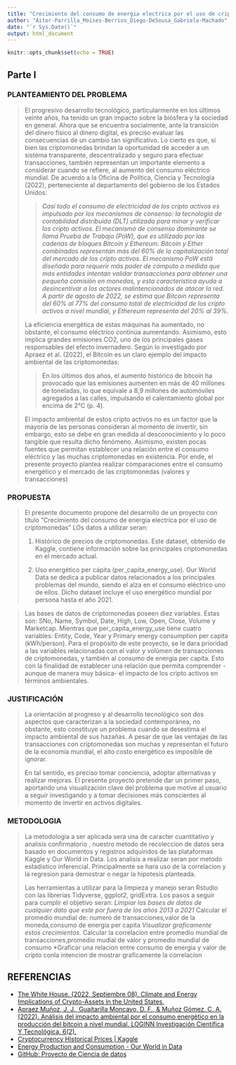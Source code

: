 ---
title: "Crecimiento del consumo de energia electrica por el uso de criptomonedas"
author: "Aitor-Parrilla_Moises-Berrios_Diego-DeSousa_Gabriela-Machado"
date: "`r Sys.Date()`"
output: html_document
---

```{r setup, include=FALSE}
knitr::opts_chunk$set(echo = TRUE)
```

## Parte I

### PLANTEAMIENTO DEL PROBLEMA

>El progresivo desarrollo tecnológico, particularmente en los últimos veinte años, ha tenido un gran impacto sobre la biósfera y la sociedad en general. Ahora que se encuentra socialmente, ante la transición del dinero físico al dinero digital, es preciso evaluar las consecuencias de un cambio tan significativo. 
>Lo cierto es que, si bien las criptomonedas brindan la oportunidad de acceder a un sistema transparente, descentralizado y seguro para efectuar transacciones, también representan un importante elemento a considerar cuando se refiere, al aumento del consumo eléctrico mundial. 
De acuerdo a la Oficina de Política, Ciencia y Tecnología (2022), perteneciente al departamento del gobierno de los Estados Unidos: 
>
>>*Casi todo el consumo de electricidad de los cripto activos es impulsado por los mecanismos de consenso: la tecnología de contabilidad distribuida (DLT) utilizada para minar y verificar los cripto activos. El mecanismo de consenso dominante se llama Prueba de Trabajo (PoW), que es utilizado por las cadenas de bloques Bitcoin y Ethereum. Bitcoin y Ether combinados representan más del 60% de la capitalización total del mercado de los cripto activos. El mecanismo PoW está diseñado para requerir más poder de cómputo a medida que más entidades intentan validar transacciones para obtener una pequeña comisión en monedas, y esta característica ayuda a desincentivar a los actores malintencionados de atacar la red. A partir de agosto de 2022, se estima que Bitcoin representa del 60% al 77% del consumo total de electricidad de los cripto activos a nivel mundial, y Ethereum representa del 20% al 39%.*
>
>La eficiencia energética de estas máquinas ha aumentado, no obstante, el consumo eléctrico continúa aumentando. Asimismo, esto implica grandes emisiones CO2, uno de los principales gases responsables del efecto invernadero. Según lo investigado por Apraez et al. (2022), el Bitcoin es un claro ejemplo del impacto ambiental de las criptomonedas: 
>
>> En  los  últimos  dos  años,  el  aumento  histórico  de bitcoin  ha  provocado  que  las emisiones aumenten en más de 40 millones de toneladas, lo que equivale a 8,9 millones de automóviles agregados a las calles, impulsando el calentamiento global por encima de 2°C (p. 4). 
>
>El impacto ambiental de estos cripto activos no es un factor que la mayoría de las personas consideran al momento de invertir, sin embargo, esto se debe en gran medida al desconocimiento y lo poco tangible que resulta dicho fenómeno. Asimismo, existen pocas fuentes que permitan establecer una relación entre el consumo eléctrico y las muchas criptomonedas en existencia. Por ende, el presente proyecto plantea realizar comparaciones entre el consumo energético y el mercado de las criptomonedas (valores y transacciones)



### PROPUESTA

>El presente documento propone del desarrollo de un proyecto con titulo "Crecimiento del consumo de energia electrica por el uso de criptomonedas" LOs datos a utilizar seran:
>
>1. Histórico de precios de criptomonedas. Este dataset, obtenido de Kaggle, contiene información sobre las principales criptomonedas en el mercado actual. 
>
>2. Uso energético per cápita (per_capita_energy_use). Our World Data se dedica a publicar datos relacionados a los principales problemas del mundo, siendo el alza en el consumo eléctrico uno de ellos. Dicho dataset incluye el uso energético mundial por persona hasta el año 2021.  

>Las bases de datos de criptomonedas poseen diez variables. Estas son: SNo, Name, Symbol, Date, High, Low, Open, Close, Volume y Marketcap. Mientras que per_capita_energy_use tiene cuatro variables: Entity, Code, Year y Primary energy consumption per capita (kWh/person). Para el propósito de este proyecto, se le dara prioridad a las variables relacionadas con el valor y volúmen de transacciones de criptomonedas, y también al consumo de energía per capita. Esto con la finalidad de establecer una relación que permita comprender -aunque de manera muy básica- el impacto de los cripto activos en términos ambientales.



### JUSTIFICACIÓN

>La orientación al progreso y al desarrollo tecnológico son dos aspectos que caracterizan a la sociedad contemporánea, no obstante, esto constituye un problema cuando se desestima el impacto ambiental de sus hazañas. A pesar de que las ventajas de las transacciones con criptomonedas son muchas y representan el futuro de la economía mundial, el alto costo energético es imposible de ignorar.
>
>En tal sentido, es preciso tomar conciencia, adoptar alternativas y realizar mejoras. El presente proyecto pretende dar un primer paso, aportando una visualización clave del problema que motive al usuario a seguir investigando y a tomar decisiones más conscientes al momento de invertir en activos digitales. 

### METODOLOGIA

>La metodologia a ser aplicada sera una de caracter cuantitativo y analisis confirmatorio , nuestro metodo de recoleccion de datos sera basado en documentos y registros adquiridos de las plataformas Kaggle y Our World in Data. Los analisis a realizar seran por metodo estadistico inferencial. Principalmente se hara uso de la correlacion y la regresion para demostrar o negar la hipotesis planteada. 
>
>Las herramientas a utilizar para la limpieza y manejo seran Rstudio con las librerias Tidyverse, ggplot2, gridExtra.
>Los pasos a seguir para cumplir el objetivo seran:
>             *Limpiar las bases de datos de cualquier dato que este por fuera de los años 2013 a 2021
>             *Calcular el promedio mundial de: numero de transacciones,valor de la moneda,consumo de energia per capita
>             *Visualizar graficamente estos crecimientos.
>             *Calcular la correlacion entre promedio mundial de transacciones,promedio mudial de valor y promedio mundial de consumo
>             *Graficar una relacion entre consumo de energia y valor de cripto conla intencion de mostrar graficamente la correlacion



## REFERENCIAS 

- [The White House. (2022, Septiembre 08). Climate and Energy Implications of Crypto-Assets in the United States.]( https://www.whitehouse.gov/ostp/news-updates/2022/09/08/fact-sheet-climate-and-energy-implications-of-crypto-assets-in-the-united-states/)
- [Apraez Muñoz, J. J., Guaitarilla Moncayo, D. F., & Muñoz Gómez, C. A. (2022). Análisis del impacto ambiental por el consumo energético en la producción del bitcoin a nivel mundial. LOGINN Investigación Científica Y Tecnológica, 6(2).]( https://doi.org/10.23850/25907441.4800)
- [Cryptocurrency Historical Prices | Kaggle](https://www.kaggle.com/datasets/sudalairajkumar/cryptocurrencypricehistory?resource=download)
- [Energy Production and Consumption - Our World in Data](https://ourworldindata.org/energy-production-consumption)
- [GitHub: Proyecto de Ciencia de datos](https://github.com/AitorParr/Ciencia-De-Datos/tree/main)
